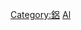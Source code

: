{{catmore}}
{{Catnav|頁面分類|化學元素|鋁|}}
{{Commonscat|Aluminium alloys}}

[[Category:鋁|Category:鋁]]
[[Category:合金|Al]]